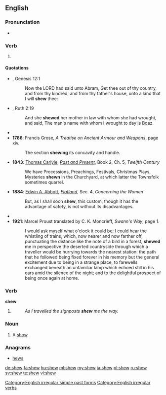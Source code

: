 ==English==

===Pronunciation===
* {{rhymes|əʊ}}

===Verb===
{{en-verb|shews|shewing|shewed|'''[[shewed]]''' ''or'' '''[[shewn]]'''}}

# {{context|archaic|lang=en}} {{alternative form of|show}}

====Quotations====
* {{RQ:Authorized Version}}, Genesis 12:1
*: Now the LORD had said unto Abram, Get thee out of thy country, and from thy kindred, and from thy father's house, unto a land that I will '''shew''' thee:
* {{RQ:Authorized Version}}, Ruth 2:19
*: And she '''shewed''' her mother in law with whom she had wrought, and said, The man's name with whom I wrought to day is Boaz. 
* {{quote-book
|year= 1774
|year_published= 
|author= 
|by= {{w|Le Page Du Pratz}}
|title= The History of Louisiana: Or of the Western Parts of Virginia and Carolina: Containing a Description of the Countries that Lie on Both Sides of the River Mississippi: with an Account of the Settlements, Inhabitants, Soil, Climate, and Products
|url= http://books.google.com/books?id=zEoUAAAAYAAJ&pg=PA42
|original= 
|chapter= The Governor surprized the Natchez with seven hundred Men.
|section= 
|isbn= 
|edition= 
|publisher= T. Becket
|location= London
|editor= 
|volume= 
|page= 42
|passage= I give it you without any other design than to '''shew''' you that I reckon nothing dear to me, when I want to do you a pleasure.
}}
* '''1786''': Francis Grose, ''A Treatise on Ancient Armour and Weapons'', page xiv.
*: The section '''shewing''' its concavity and handle.
* '''1843''': [[:w:Thomas Carlyle|Thomas Carlyle]], ''[[:w:Past and Present (book)|Past and Present]]'', Book 2, Ch. 5, ''Twelfth Century''
*: We have Processions, Preachings, Festivals, Christmas Plays, Mysteries '''shewn''' in the Churchyard, at which latter the Townsfolk sometimes quarrel.
* '''1884''': [[w:Edwin A. Abbott|Edwin A. Abbott]], ''[[w:Flatland|Flatland]]'', Sec. 4, ''Concerning the Women''
*: But, as I shall soon '''shew''', this custom, though it has the advantage of safety, is not without its disadvantages.
* {{quote-book
|year= 1913
|year_published= 1967
|author= {{w|John Bagnell Bury}}
|by= {{w|Carl Heinrich Becker}}
|title= The Cambridge Medieval History
|url= 
|original= 
|chapter= The Expansion of the Saracens—The East; Historical aspect of Islam
|section= The Rise of the Saracens and the foundation of the Western Empire
|isbn= 
|edition= 
|publisher= The Macmillan Company
|location= New York
|editor= {{w|Henry Melvill Gwatkin}} and {{w|James Pounder Whitney}}
|volume= 2
|page= 330
|passage= Within the Christian sphere this current '''shews''' itself more especially in the territories of the Greek and Aramaic languages, and the difference between the Greek and Latin Churches is mainly that between Asia and Europe.
}}
* '''1921''': Marcel Proust translated by C. K. Moncrieff, ''Swann's Way'', page 1.
*: I would ask myself what o'clock it could be; I could hear the whistling of trains, which, now nearer and now farther off, punctuating the distance like the note of a bird in a forest, '''shewed''' me in perspective the deserted countryside through which a traveller would be hurrying towards the nearest station: the path that he followed being fixed forever in his memory but the general excitement due to being in a strange place, to farewells exchanged beneath an unfamiliar lamp which echoed still in his ears amid the silence of the night; and to the delightful prospect of being once again at home.

===Verb===
'''shew'''

# {{qualifier|[[East Anglia]] dialect}} {{en-simple past of|show}}
#: ''As I travelled the signposts '''shew''' me the way.''

===Noun===
{{en-noun}}

# {{context|archaic|lang=en}} A [[show]].

===Anagrams===
* [[hews#English|hews]]

[[Category:English irregular simple past forms]]
[[Category:English irregular verbs]]

[[de:shew]]
[[fa:shew]]
[[hu:shew]]
[[ml:shew]]
[[my:shew]]
[[ja:shew]]
[[pl:shew]]
[[ru:shew]]
[[sv:shew]]
[[te:shew]]
[[vi:shew]]